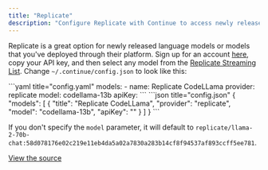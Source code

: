 ```yaml
---
title: "Replicate"
description: "Configure Replicate with Continue to access newly released language models or deploy your own through their platform, with support for various models including CodeLLama"
---
```


Replicate is a great option for newly released language models or models that you've deployed through their platform. Sign up for an account [here](https://replicate.ai/), copy your API key, and then select any model from the [Replicate Streaming List](https://replicate.com/collections/streaming-language-models). Change `~/.continue/config.json` to look like this:

<Tabs>
  <Tab title="YAML">
  ```yaml title="config.yaml"
  models:
    - name: Replicate CodeLLama
      provider: replicate
      model: codellama-13b
      apiKey: <YOUR_REPLICATE_API_KEY>
  ```
  </Tab>
  <Tab title="JSON">
  ```json title="config.json"
  {
    "models": [
      {
        "title": "Replicate CodeLLama",
        "provider": "replicate",
        "model": "codellama-13b",
        "apiKey": "<YOUR_REPLICATE_API_KEY>"
      }
    ]
  }
  ```
  </Tab>
</Tabs>

If you don't specify the `model` parameter, it will default to `replicate/llama-2-70b-chat:58d078176e02c219e11eb4da5a02a7830a283b14cf8f94537af893ccff5ee781`.

[View the source](https://github.com/continuedev/continue/blob/main/core/llm/llms/Replicate.ts)